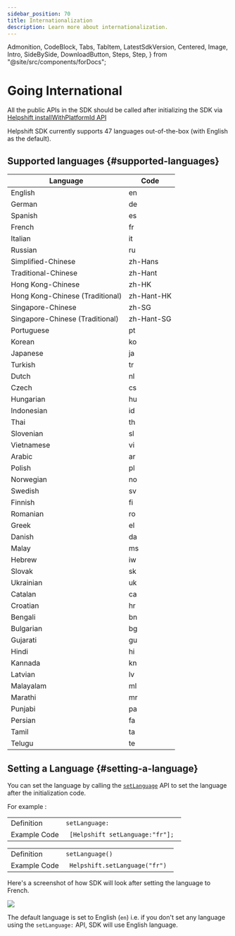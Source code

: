 ```yaml
---
sidebar_position: 70
title: Internationalization
description: Learn more about internationalization.
---
```


  Admonition,
  CodeBlock,
  Tabs,
  TabItem,
  LatestSdkVersion,
  Centered,
  Image,
  Intro,
  SideBySide,
  DownloadButton,
  Steps,
  Step,
} from "@site/src/components/forDocs";

# Going International

<Intro>

</Intro>

<Admonition type="info" title="Note">

All the public APIs in the SDK should be called after initializing the SDK via [Helpshift installWithPlatformId API](/sdkx_ios/getting-started#start-using)

</Admonition>

Helpshift SDK currently supports 47 languages out-of-the-box (with English as the default).

## Supported languages {#supported-languages}

| Language                        | Code       |
| ------------------------------- | ---------- |
| English                         | en         |
| German                          | de         |
| Spanish                         | es         |
| French                          | fr         |
| Italian                         | it         |
| Russian                         | ru         |
| Simplified-Chinese              | zh-Hans    |
| Traditional-Chinese             | zh-Hant    |
| Hong Kong-Chinese               | zh-HK      |
| Hong Kong-Chinese (Traditional) | zh-Hant-HK |
| Singapore-Chinese               | zh-SG      |
| Singapore-Chinese (Traditional) | zh-Hant-SG |
| Portuguese                      | pt         |
| Korean                          | ko         |
| Japanese                        | ja         |
| Turkish                         | tr         |
| Dutch                           | nl         |
| Czech                           | cs         |
| Hungarian                       | hu         |
| Indonesian                      | id         |
| Thai                            | th         |
| Slovenian                       | sl         |
| Vietnamese                      | vi         |
| Arabic                          | ar         |
| Polish                          | pl         |
| Norwegian                       | no         |
| Swedish                         | sv         |
| Finnish                         | fi         |
| Romanian                        | ro         |
| Greek                           | el         |
| Danish                          | da         |
| Malay                           | ms         |
| Hebrew                          | iw         |
| Slovak                          | sk         |
| Ukrainian                       | uk         |
| Catalan                         | ca         |
| Croatian                        | hr         |
| Bengali                         | bn         |
| Bulgarian                       | bg         |
| Gujarati                        | gu         |
| Hindi                           | hi         |
| Kannada                         | kn         |
| Latvian                         | lv         |
| Malayalam                       | ml         |
| Marathi                         | mr         |
| Punjabi                         | pa         |
| Persian                         | fa         |
| Tamil                           | ta         |
| Telugu                          | te         |

## Setting a Language {#setting-a-language}

You can set the language by calling the [`setLanguage`](/sdkx_ios/support-tools#set-language) API to set the language after the initialization code.

For example :

<Tabs>

<TabItem value="Objective-C" label="Objective-C">

|              |                                              |
| ------------ | -------------------------------------------- |
| Definition   | <code>setLanguage:</code>                    |
| Example Code | <code> [Helpshift setLanguage:"fr"]; </code> |

</TabItem>
<TabItem value="Swift" label="Swift">

|              |                                            |
| ------------ | ------------------------------------------ |
| Definition   | <code>setLanguage()</code>                 |
| Example Code | <code> Helpshift.setLanguage("fr") </code> |

</TabItem>

</Tabs>

Here's a screenshot of how SDK will look after setting the language to French.

![](/static/books/sdkx_ios/ios-Internationalization.png)

<Admonition type="info" title="Note">

The default language is set to English (`en`) i.e. if you don't set any language using the `setLanguage:` API, SDK will use English language.

</Admonition>
